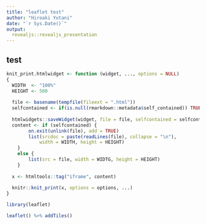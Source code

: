 ```yaml
---
title: "leaflet test"
author: "Hiroaki Yutani"
date: "`r Sys.Date()`"
output:
  revealjs::revealjs_presentation
---
```


## test

```r
knit_print.htmlwidget <- function (widget, ..., options = NULL) 
{
  WIDTH  <- "100%"
  HEIGHT <- 500
  
  file <- basename(tempfile(fileext = ".html"))
  selfcontained <- if(is.null(rmarkdown::metadata$self_contained)) TRUE else rmarkdown::metadata$self_contained
  
  htmlwidgets::saveWidget(widget, file = file, selfcontained = selfcontained)
  content <- if (selfcontained) {
        on.exit(unlink(file), add = TRUE)
        list(srcdoc = paste(readLines(file), collapse = "\n"), 
            width = WIDTH, height = HEIGHT)
    }
    else {
        list(src = file, width = WIDTG, height = HEIGHT)
    }
  
  x <- htmltools::tag("iframe", content)
  
  knitr::knit_print(x, options = options, ...)
}

library(leaflet)

leaflet() %>% addTiles()
```

